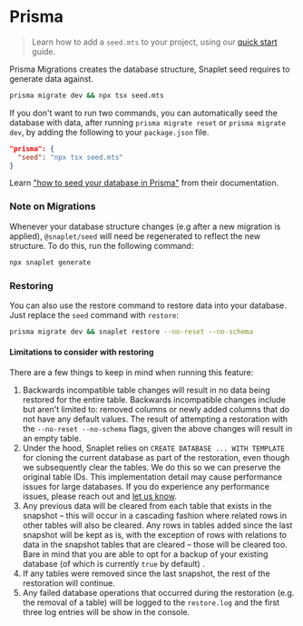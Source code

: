# Prisma

> Learn how to add a `seed.mts` to your project, using our [quick start](https://docs.snaplet.dev/getting-started/quick-start/seed) guide.

Prisma Migrations creates the database structure, Snaplet seed requires to generate data against.

```bash >_&nbsp;terminal
prisma migrate dev && npx tsx seed.mts
```

If you don't want to run two commands, you can automatically seed the database with data, after running `prisma migrate reset` or `prisma migrate dev`, by adding the following to your `package.json` file.

```json package.json
"prisma": {
  "seed": "npx tsx seed.mts"
}
```

Learn ["how to seed your database in Prisma"](https://www.prisma.io/docs/guides/database/seed-database#how-to-seed-your-database-in-prisma) from their documentation.

### Note on Migrations

Whenever your database structure changes (e.g after a new migration is applied), `@snaplet/seed` will need be regenerated to reflect the new structure. To do this, run the following command:
```bash >_&nbsp;terminal
npx snaplet generate
```

### Restoring

You can also use the restore command to restore data into your database. Just replace the `seed` command with `restore`:

```bash >_&nbsp;terminal
prisma migrate dev && snaplet restore --no-reset --no-schema
```

#### Limitations to consider with restoring

There are a few things to keep in mind when running this feature:
1. Backwards incompatible table changes will result in no data being restored for the entire table. Backwards incompatible changes include but aren't limited to: removed columns or newly added columns that do not have any default values. The result of attempting a restoration with the `--no-reset --no-schema` flags, given the above changes will result in an empty table.
2. Under the hood, Snaplet relies on `CREATE DATABASE ... WITH TEMPLATE` for cloning the current database as part of the restoration, even though we subsequently clear the tables. We do this so we can preserve the original table IDs. This implementation detail may cause performance issues for large databases. If you do experience any performance issues, please reach out and [let us know](https://discord.com/invite/6HUuajc866).
3. Any previous data will be cleared from each table that exists in the snapshot – this will occur in a cascading fashion where related rows in other tables will also be cleared. Any rows in tables added since the last snapshot will be kept as is, with the exception of rows with relations to data in the snapshot tables that are cleared – those will be cleared too.  Bare in mind that you are able to opt for a backup of your existing database (of which is currently `true` by default) .
4. If any tables were removed since the last snapshot, the rest of the restoration will continue.
5. Any failed database operations that occurred during the restoration (e.g. the removal of a table) will be logged to the `restore.log` and the first three log entries will be show in the console.
